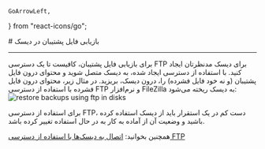     GoArrowLeft,
} from "react-icons/go";

<Layout>
# بازیابی فایل پشتیبان در دیسک

<hr className="mb-2" />
برای بازیابی فایل پشتیبان، کافیست تا یک
دسترسی FTP برای دیسک مدنظرتان ایجاد کنید. با استفاده از دسترسی ایجاد شده، به دیسک متصل شوید و 
محتوای درون فایل پشتیبان (و نه خود فایل فشرده) را، درون دیسک، بریزید.
در مثال زیر، محتوای درون فایل فشرده با استفاده از دسترسی FTP و نرم‌افزار FileZilla به دیسک ریخته می‌شود:

<div className="h-4" />
<img src="https://files.liara.ir/liara/docs/restore-backup-in-disks.gif" alt="restore backups using ftp in disks"/>
<div className="h-4" />

<Alert variant="success">
<p>
برای استفاده از دسترسی FTP، دست کم در یک استقرار باید از دیسک استفاده کرده باشید و وضعیت آن از آماده به کار به در حال استفاده تغییر کرده باشد. 
</p>
</Alert>

<Alert variant="success">
<p>
همچنین بخوانید: <a href="./ftp-access" className="blue-link">اتصال به دیسک‌ها با استفاده از دسترسی FTP</a>
</p>
</Alert>

</Layout>
